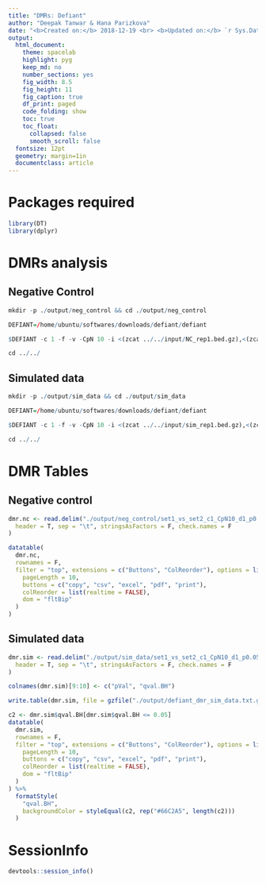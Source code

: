 ```yaml
---
title: "DMRs: Defiant"
author: "Deepak Tanwar & Hana Parizkova"
date: "<b>Created on:</b> 2018-12-19 <br> <b>Updated on:</b> `r Sys.Date()`"
output:
  html_document:
    theme: spacelab
    highlight: pyg
    keep_md: no
    number_sections: yes
    fig_width: 8.5
    fig_height: 11
    fig_caption: true
    df_print: paged
    code_folding: show
    toc: true
    toc_float:
      collapsed: false
      smooth_scroll: false
  fontsize: 12pt
  geometry: margin=1in
  documentclass: article
---
```


# Packages required
```r
library(DT)
library(dplyr)
```


# DMRs analysis

## Negative Control
```r
mkdir -p ./output/neg_control && cd ./output/neg_control

DEFIANT=/home/ubuntu/softwares/downloads/defiant/defiant

$DEFIANT -c 1 -f -v -CpN 10 -i <(zcat ../../input/NC_rep1.bed.gz),<(zcat ../../input/NC_rep3.bed.gz),<(zcat ../../input/NC_rep5.bed.gz) <(zcat ../../input/NC_rep2.bed.gz),<(zcat ../../input/NC_rep4.bed.gz),<(zcat ../../input/NC_rep6.bed.gz) 2> log >> log

cd ../../
```

## Simulated data
```r
mkdir -p ./output/sim_data && cd ./output/sim_data

DEFIANT=/home/ubuntu/softwares/downloads/defiant/defiant

$DEFIANT -c 1 -f -v -CpN 10 -i <(zcat ../../input/sim_rep1.bed.gz),<(zcat ../../input/sim_rep3.bed.gz),<(zcat ../../input/sim_rep5.bed.gz) <(zcat ../../input/sim_rep2.bed.gz),<(zcat ../../input/sim_rep4.bed.gz),<(zcat ../../input/sim_rep6.bed.gz) 2> log >> log

cd ../../
```


# DMR Tables

## Negative control

```r
dmr.nc <- read.delim("./output/neg_control/set1_vs_set2_c1_CpN10_d1_p0.05_P10.tsv",
  header = T, sep = "\t", stringsAsFactors = F, check.names = F
)
```

```r
datatable(
  dmr.nc,
  rownames = F,
  filter = "top", extensions = c("Buttons", "ColReorder"), options = list(
    pageLength = 10,
    buttons = c("copy", "csv", "excel", "pdf", "print"),
    colReorder = list(realtime = FALSE),
    dom = "fltBip"
  )
)
```



## Simulated data
```r
dmr.sim <- read.delim("./output/sim_data/set1_vs_set2_c1_CpN10_d1_p0.05_P10_q.tsv",
  header = T, sep = "\t", stringsAsFactors = F, check.names = F
)

colnames(dmr.sim)[9:10] <- c("pVal", "qval.BH")

write.table(dmr.sim, file = gzfile("./output/defiant_dmr_sim_data.txt.gz"), sep = "\t", quote = F, row.names = F)
```


```r
c2 <- dmr.sim$qval.BH[dmr.sim$qval.BH <= 0.05]
datatable(
  dmr.sim,
  rownames = F,
  filter = "top", extensions = c("Buttons", "ColReorder"), options = list(
    pageLength = 10,
    buttons = c("copy", "csv", "excel", "pdf", "print"),
    colReorder = list(realtime = FALSE),
    dom = "fltBip"
  )
) %>%
  formatStyle(
    "qval.BH",
    backgroundColor = styleEqual(c2, rep("#66C2A5", length(c2)))
  )
```


# SessionInfo

```r
devtools::session_info()
```
